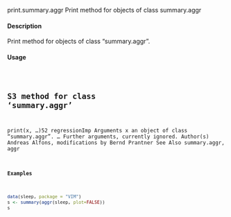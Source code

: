 print.summary.aggr
Print method for objects of class summary.aggr

#### Description 

Print method for objects of class "summary.aggr".

#### Usage 
<pre><code>

## S3 method for class 'summary.aggr'
print(x, ...)52
regressionImp
Arguments
x an object of class "summary.aggr".
... Further arguments, currently ignored.
Author(s)
Andreas Alfons, modifications by Bernd Prantner
See Also
summary.aggr, aggr

#### Examples 
```r
data(sleep, package = "VIM")
s <- summary(aggr(sleep, plot=FALSE))
s


```
